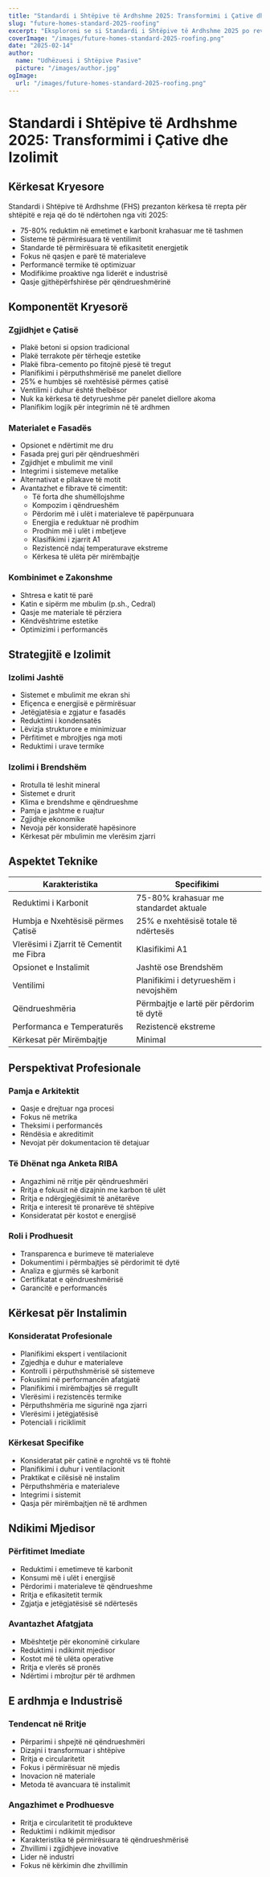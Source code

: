 ```yaml
---
title: "Standardi i Shtëpive të Ardhshme 2025: Transformimi i Çative dhe Izolimit"
slug: "future-homes-standard-2025-roofing"
excerpt: "Eksploroni se si Standardi i Shtëpive të Ardhshme 2025 po revolucionarizon ndërtimin e banesave me kërkesa të reja për zgjidhje të qëndrueshme të çative dhe izolimit."
coverImage: "/images/future-homes-standard-2025-roofing.png"
date: "2025-02-14"
author:
  name: "Udhëzuesi i Shtëpive Pasive"
  picture: "/images/author.jpg"
ogImage:
  url: "/images/future-homes-standard-2025-roofing.png"
---
```


# Standardi i Shtëpive të Ardhshme 2025: Transformimi i Çative dhe Izolimit

## Kërkesat Kryesore

Standardi i Shtëpive të Ardhshme (FHS) prezanton kërkesa të rrepta për shtëpitë e reja që do të ndërtohen nga viti 2025:

- 75-80% reduktim në emetimet e karbonit krahasuar me të tashmen
- Sisteme të përmirësuara të ventilimit
- Standarde të përmirësuara të efikasitetit energjetik
- Fokus në qasjen e parë të materialeve
- Performancë termike të optimizuar
- Modifikime proaktive nga liderët e industrisë
- Qasje gjithëpërfshirëse për qëndrueshmërinë

## Komponentët Kryesorë

### Zgjidhjet e Çatisë
- Plakë betoni si opsion tradicional
- Plakë terrakote për tërheqje estetike
- Plakë fibra-cemento po fitojnë pjesë të tregut
- Planifikimi i përputhshmërisë me panelet diellore
- 25% e humbjes së nxehtësisë përmes çatisë
- Ventilimi i duhur është thelbësor
- Nuk ka kërkesa të detyrueshme për panelet diellore akoma
- Planifikim logjik për integrimin në të ardhmen

### Materialet e Fasadës
- Opsionet e ndërtimit me dru
- Fasada prej guri për qëndrueshmëri
- Zgjidhjet e mbulimit me vinil
- Integrimi i sistemeve metalike
- Alternativat e pllakave të motit
- Avantazhet e fibrave të cimentit:
  - Të forta dhe shumëllojshme
  - Kompozim i qëndrueshëm
  - Përdorim më i ulët i materialeve të papërpunuara
  - Energjia e reduktuar në prodhim
  - Prodhim më i ulët i mbetjeve
  - Klasifikimi i zjarrit A1
  - Rezistencë ndaj temperaturave ekstreme
  - Kërkesa të ulëta për mirëmbajtje

### Kombinimet e Zakonshme
- Shtresa e katit të parë
- Katin e sipërm me mbulim (p.sh., Cedral)
- Qasje me materiale të përziera
- Këndvështrime estetike
- Optimizimi i performancës

## Strategjitë e Izolimit

### Izolimi Jashtë
- Sistemet e mbulimit me ekran shi
- Efiçenca e energjisë e përmirësuar
- Jetëgjatësia e zgjatur e fasadës
- Reduktimi i kondensatës
- Lëvizja strukturore e minimizuar
- Përfitimet e mbrojtjes nga moti
- Reduktimi i urave termike

### Izolimi i Brendshëm
- Rrotulla të leshit mineral
- Sistemet e drurit
- Klima e brendshme e qëndrueshme
- Pamja e jashtme e ruajtur
- Zgjidhje ekonomike
- Nevoja për konsideratë hapësinore
- Kërkesat për mbulimin me vlerësim zjarri

## Aspektet Teknike

| Karakteristika | Specifikimi |
|----------------|-------------|
| Reduktimi i Karbonit | 75-80% krahasuar me standardet aktuale |
| Humbja e Nxehtësisë përmes Çatisë | 25% e nxehtësisë totale të ndërtesës |
| Vlerësimi i Zjarrit të Cementit me Fibra | Klasifikimi A1 |
| Opsionet e Instalimit | Jashtë ose Brendshëm |
| Ventilimi | Planifikimi i detyrueshëm i nevojshëm |
| Qëndrueshmëria | Përmbajtje e lartë për përdorim të dytë |
| Performanca e Temperaturës | Rezistencë ekstreme |
| Kërkesat për Mirëmbajtje | Minimal |

## Perspektivat Profesionale

### Pamja e Arkitektit
- Qasje e drejtuar nga procesi
- Fokus në metrika
- Theksimi i performancës
- Rëndësia e akreditimit
- Nevojat për dokumentacion të detajuar

### Të Dhënat nga Anketa RIBA
- Angazhimi në rritje për qëndrueshmëri
- Rritja e fokusit në dizajnin me karbon të ulët
- Rritja e ndërgjegjësimit të anëtarëve
- Rritja e interesit të pronarëve të shtëpive
- Konsideratat për kostot e energjisë

### Roli i Prodhuesit
- Transparenca e burimeve të materialeve
- Dokumentimi i përmbajtjes së përdorimit të dytë
- Analiza e gjurmës së karbonit
- Certifikatat e qëndrueshmërisë
- Garancitë e performancës

## Kërkesat për Instalimin

### Konsideratat Profesionale
- Planifikimi ekspert i ventilacionit
- Zgjedhja e duhur e materialeve
- Kontrolli i përputhshmërisë së sistemeve
- Fokusimi në performancën afatgjatë
- Planifikimi i mirëmbajtjes së rregullt
- Vlerësimi i rezistencës termike
- Përputhshmëria me sigurinë nga zjarri
- Vlerësimi i jetëgjatësisë
- Potenciali i riciklimit

### Kërkesat Specifike
- Konsideratat për çatinë e ngrohtë vs të ftohtë
- Planifikimi i duhur i ventilacionit
- Praktikat e cilësisë në instalim
- Përputhshmëria e materialeve
- Integrimi i sistemit
- Qasja për mirëmbajtjen në të ardhmen

## Ndikimi Mjedisor

### Përfitimet Imediate
- Reduktimi i emetimeve të karbonit
- Konsumi më i ulët i energjisë
- Përdorimi i materialeve të qëndrueshme
- Rritja e efikasitetit termik
- Zgjatja e jetëgjatësisë së ndërtesës

### Avantazhet Afatgjata
- Mbështetje për ekonominë cirkulare
- Reduktimi i ndikimit mjedisor
- Kostot më të ulëta operative
- Rritja e vlerës së pronës
- Ndërtimi i mbrojtur për të ardhmen

## E ardhmja e Industrisë

### Tendencat në Rritje
- Përparimi i shpejtë në qëndrueshmëri
- Dizajni i transformuar i shtëpive
- Rritja e circularitetit
- Fokus i përmirësuar në mjedis
- Inovacion në materiale
- Metoda të avancuara të instalimit

### Angazhimet e Prodhuesve
- Rritja e circularitetit të produkteve
- Reduktimi i ndikimit mjedisor
- Karakteristika të përmirësuara të qëndrueshmërisë
- Zhvillimi i zgjidhjeve inovative
- Lider në industri
- Fokus në kërkimin dhe zhvillimin
